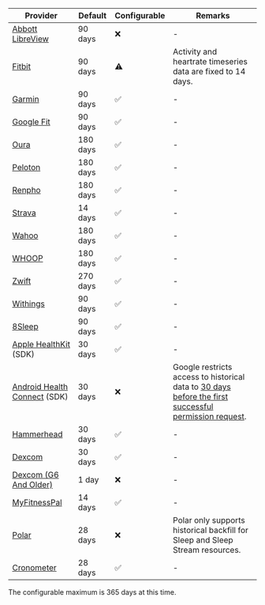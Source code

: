 | Provider                                                                     | Default      | Configurable | Remarks |
| ---------------------------------------------------------------------------- | ------------ | ------------ | ------- |
| [Abbott LibreView](https://www.libreview.com)                                | 90 days      | ❌           | - |
| [Fitbit](https://www.fitbit.com/global/uk/home)                              | 90 days      | ⚠️            | Activity and heartrate timeseries data are fixed to 14 days. |
| [Garmin](https://www.garmin.com)                                             | 90 days      | ✅           | - |
| [Google Fit](https://www.google.com/fit/)                                    | 90 days      | ✅           | - |
| [Oura](https://ouraring.com)                                                 | 180 days     | ✅           | - |
| [Peloton](https://www.onepeloton.com)                                        | 180 days     | ✅           | - |
| [Renpho](https://renpho.com)                                                 | 180 days     | ✅           | - |
| [Strava](https://www.strava.com)                                             | 14 days      | ✅           | - |
| [Wahoo](https://wahoofitness.com)                                            | 180 days     | ✅           | - |
| [WHOOP](https://www.whoop.com)                                               | 180 days     | ✅           | - |
| [Zwift](https://zwift.com)                                                   | 270 days     | ✅           | - |
| [Withings](https://www.withings.com)                                         | 90 days      | ✅           | - |
| [8Sleep](https://www.eightsleep.com)                                         | 90 days      | ✅           | - |
| [Apple HealthKit](https://www.apple.com/uk/ios/health/) (SDK)                | 30 days      | ✅           | - |
| [Android Health Connect](https://developer.android.com/health-connect) (SDK) | 30 days      | ❌           | Google restricts access to historical data to [30 days before the first successful permission request](https://developer.android.com/health-and-fitness/guides/health-connect/develop/frequently-asked-questions#time-range). |
| [Hammerhead](https://www.hammerhead.io)                                      | 30 days      | ✅           | - |
| [Dexcom](https://www.dexcom.com)                                             | 30 days      | ✅           | - |
| [Dexcom (G6 And Older)](https://www.dexcom.com)                              | 1 day        | ❌           | - |
| [MyFitnessPal](https://www.myfitnesspal.com)                                 | 14 days      | ✅           | - |
| [Polar](https://www.polar.com/accesslink-api/#polar-accesslink-api)          | 28 days      | ❌           | Polar only supports historical backfill for Sleep and Sleep Stream resources. |
| [Cronometer](https://www.cronometer.com)                                     | 28 days      | ✅           | - |


<Note>
The configurable maximum is 365 days at this time.
</Note>
